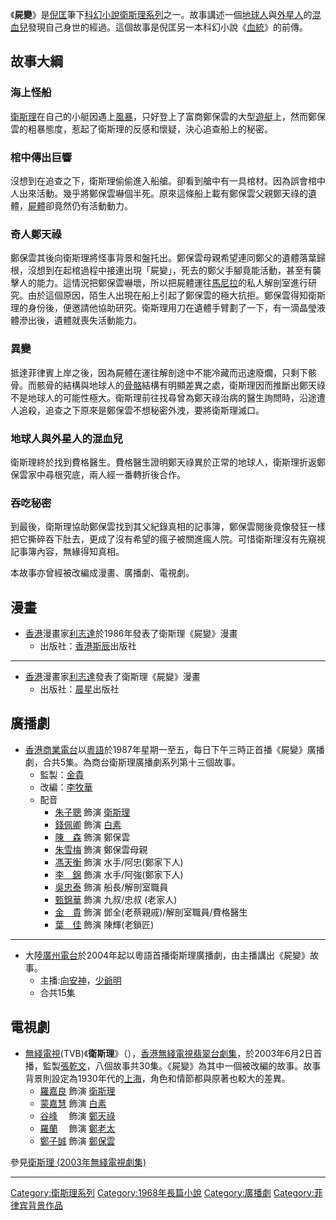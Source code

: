 {{Infobox book
|書名      = 屍變
|圖像      = File:小說《屍變》封面.jpg
|圖像說明   = 《屍變》封面
|作者      = 衛斯理
|原名      = 
|中文書名   = 
|譯者      = 
|插圖      = 
|封面設計   = 
|出版地     = 香港
|語言      = 中文
|系列      = 衛斯理系列
|題材      = 
|類型      = 流行文學
|出版者     = 明窗出版社
|出版日期   = 
|中文版    = 
|媒介      = 
|頁數      = 261
|開本      = 
|isbn      = 9888027204
|oclc      = 
|杜威十進制圖書分類法    = 800
|美國國會圖書館圖書分類法 = 
|上一部作品  = [[天外金球|天外金球]]
|下一部作品  = [[筆友_(小說)|筆友]]、[[合成_(小說)|合成]]
|引用       = 
|被引用     = 
}}

《'''屍變'''》是[[倪匡|倪匡]]筆下[[科幻小說|科幻小說]][[衛斯理系列|衛斯理系列]]之一。故事講述一個[[地球人|地球人]]與[[外星人|外星人]]的[[混血兒|混血兒]]發現自己身世的經過。這個故事是倪匡另一本科幻小說《[[血統_(小說)|血統]]》的前傳。

==故事大綱==
===海上怪船===
[[衛斯理|衛斯理]]在自己的小艇因遇上[[風暴|風暴]]，只好登上了富商鄭保雲的大型[[遊艇|遊艇]]上，然而鄭保雲的粗暴態度，惹起了衛斯理的反感和懷疑，決心追查船上的秘密。
===棺中傳出巨響===
沒想到在追查之下，衛斯理偷偷進入船艙。卻看到艙中有一具棺材。因為誤會棺中人出來活動。幾乎將鄭保雲嚇個半死。原來這條船上載有鄭保雲父親鄭天祿的遺體，[[屍體|屍體]]卻竟然仍有活動動力。
===奇人鄭天祿===
鄭保雲其後向衛斯理將怪事背景和盤托出。鄭保雲母親希望連同鄭父的遺體落葉歸根，沒想到在起棺過程中接連出現「屍變」，死去的鄭父手腳竟能活動，甚至有襲擊人的能力。這情況把鄭保雲嚇壞，所以把屍體運往[[馬尼拉|馬尼拉]]的私人解剖室進行研究。由於這個原因，陌生人出現在船上引起了鄭保雲的極大抗拒。鄭保雲得知衛斯理的身份後，便邀請他協助研究。衛斯理用刀在遺體手臂劃了一下，有一滴晶瑩液體滲出後，遺體就喪失活動能力。
===異變===
抵達菲律賓上岸之後，因為屍體在運往解剖途中不能冷藏而迅速廢爛，只剩下骸骨。而骸骨的結構與地球人的[[骨骼|骨骼]]結構有明顯差異之處，衛斯理因而推斷出鄭天祿不是地球人的可能性極大。衛斯理前往找尋曾為鄭天祿治病的醫生詢問時，沿途遭人追殺，追查之下原來是鄭保雲不想秘密外洩，要將衛斯理滅口。
===地球人與外星人的混血兒===
衛斯理終於找到費格醫生。費格醫生證明鄭天祿異於正常的地球人，衛斯理折返鄭保雲家中尋根究底，兩人經一番轉折後合作。

===吞吃秘密===
到最後，衛斯理協助鄭保雲找到其父紀錄真相的記事簿，鄭保雲閱後竟像發狂一樣把它撕碎吞下肚去，更成了沒有希望的瘋子被關進瘋人院。可惜衛斯理沒有先窺視記事簿內容，無緣得知真相。

本故事亦曾經被改編成漫畫、廣播劇、電視劇。

== 漫畫 ==
*[[香港|香港]]漫畫家[[利志達|利志達]]於1986年發表了衛斯理《屍變》漫畫
**出版社：[[香港|香港]][[斯辰|斯辰]]出版社
----
*[[香港|香港]]漫畫家[[利志達|利志達]]發表了衛斯理《屍變》漫畫
**出版社：[[晨星|晨星]]出版社

== 廣播劇 ==
*[[香港|香港]][[商業電台|商業電台]]以[[粵語|粵語]]於1987年星期一至五，每日下午三時正首播《屍變》廣播劇，合共5集。為商台衛斯理廣播劇系列第十三個故事。
**監製：[[金貴|金貴]] 
**改編：[[李牧華|李牧華]]
**配音
***[[朱子聰|朱子聰]] 飾演 [[衛斯理|衛斯理]] 
***[[錢佩卿|錢佩卿]] 飾演 [[白素|白素]]
***[[陳　森|陳　森]] 飾演 鄭保雲
***[[朱雪梅|朱雪梅]] 飾演 鄭保雲母親
***[[馮永和|馮天衡]] 飾演 水手/阿忠(鄭家下人)
***[[李　錦|李　錦]] 飾演 水手/阿強(鄭家下人)
***[[吳忠泰|吳忠泰]] 飾演 船長/解剖室職員
***[[甄錦華|甄錦華]] 飾演 九叔/忠叔 (老家人)
***[[金　貴|金　貴]] 飾演 鄧全(老蔡親戚)/解剖室職員/費格醫生
***[[葉　佳|葉　佳]] 飾演 陳輝(老鎖匠)


----
*大陸[[廣州電台|廣州電台]]於2004年起以粵語首播衛斯理廣播劇，由主播講出《屍變》故事。
**主播:[[向安神|向安神]]，[[少爺明|少爺明]]
**合共15集

== 電視劇 ==
*[[無綫電視|無綫電視]](TVB)《'''衛斯理'''》（'''{{lang|en|The 'W' Files}}'''），[[香港|香港]][[無綫電視|無綫電視]][[翡翠台|翡翠台]][[劇集|劇集]]，於2003年6月2日首播，監製[[張乾文|張乾文]]，八個故事共30集。《屍變》為其中一個被改編的故事。故事背景則設定為1930年代的[[上海|上海]]，角色和情節都與原著也較大的差異。
**[[羅嘉良|羅嘉良]] 飾演 [[衛斯理|衛斯理]] 
**[[蒙嘉慧|蒙嘉慧]] 飾演 [[白素|白素]] 
**[[谷峰|谷峰]] 　飾演 [[鄭天祿|鄭天祿]]
**[[羅蘭|羅蘭]] 　飾演 [[鄭老太|鄭老太]]
**[[鄭子誠|鄭子誠]] 飾演 [[鄭保雲|鄭保雲]]
;參見[[衛斯理_(2003年無綫電視劇集)|衛斯理 (2003年無綫電視劇集)]]

----

{{s-start}}
{{s-bef | before=025 [[天外金球|天外金球]]}}
{{s-ttl | title=衛斯理系列（按編號） | years=026 <small>（包括[[湖水|湖水]]）</small>}}
{{s-aft | after=027 [[筆友_(小說)|筆友]]、[[合成_(小說)|合成]]}}
{{s-bef | before=[[奇門|奇門]]}}
{{s-ttl | title=衛斯理系列（按連載時序） | years=1968年9月22日至1968年11月24日 }}
{{s-aft | after=[[合成_(小說)|合成]]}}
{{end box}}

{{衛斯理系列}}
[[Category:衛斯理系列|Category:衛斯理系列]]
[[Category:1968年長篇小說|Category:1968年長篇小說]]
[[Category:廣播劇|Category:廣播劇]]
[[Category:菲律宾背景作品|Category:菲律宾背景作品]]